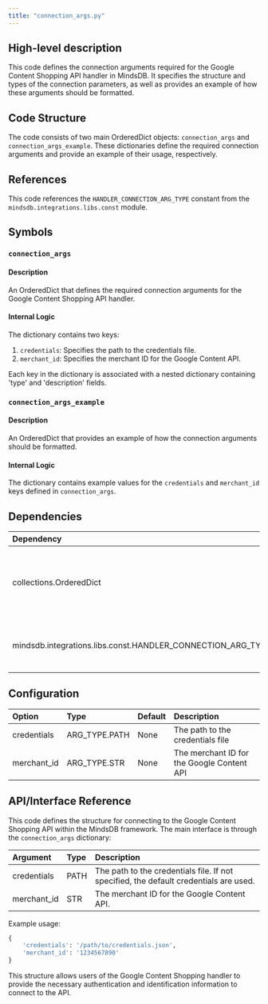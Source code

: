 ```yaml
---
title: "connection_args.py"
---
```


## High-level description
This code defines the connection arguments required for the Google Content Shopping API handler in MindsDB. It specifies the structure and types of the connection parameters, as well as provides an example of how these arguments should be formatted.

## Code Structure
The code consists of two main OrderedDict objects: `connection_args` and `connection_args_example`. These dictionaries define the required connection arguments and provide an example of their usage, respectively.

## References
This code references the `HANDLER_CONNECTION_ARG_TYPE` constant from the `mindsdb.integrations.libs.const` module.

## Symbols

### `connection_args`
#### Description
An OrderedDict that defines the required connection arguments for the Google Content Shopping API handler.

#### Internal Logic
The dictionary contains two keys:
1. `credentials`: Specifies the path to the credentials file.
2. `merchant_id`: Specifies the merchant ID for the Google Content API.

Each key in the dictionary is associated with a nested dictionary containing 'type' and 'description' fields.

### `connection_args_example`
#### Description
An OrderedDict that provides an example of how the connection arguments should be formatted.

#### Internal Logic
The dictionary contains example values for the `credentials` and `merchant_id` keys defined in `connection_args`.

## Dependencies
| Dependency | Purpose |
|:-----------|:--------|
| collections.OrderedDict | Used to create ordered dictionaries for connection arguments |
| mindsdb.integrations.libs.const.HANDLER_CONNECTION_ARG_TYPE | Provides constants for argument types |

## Configuration
| Option | Type | Default | Description |
|:-------|:-----|:--------|:------------|
| credentials | ARG_TYPE.PATH | None | The path to the credentials file |
| merchant_id | ARG_TYPE.STR | None | The merchant ID for the Google Content API |

## API/Interface Reference
This code defines the structure for connecting to the Google Content Shopping API within the MindsDB framework. The main interface is through the `connection_args` dictionary:

| Argument | Type | Description |
|:---------|:-----|:------------|
| credentials | PATH | The path to the credentials file. If not specified, the default credentials are used. |
| merchant_id | STR | The merchant ID for the Google Content API. |

Example usage:
```python
{
    'credentials': '/path/to/credentials.json',
    'merchant_id': '1234567890'
}
```

This structure allows users of the Google Content Shopping handler to provide the necessary authentication and identification information to connect to the API.